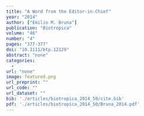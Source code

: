```yaml
---
title: "A Word from the Editor-in-Chief"
year: "2014"
author: ["Emilio M. Bruna"]
publication: "Biotropica"
volume: "46"
number: "4"
pages: "377-377"
doi: "10.1111/btp.12129"
abstract: "none"
categories: 
  - 
url: "none"
image: featured.png
url_preprint: ""
url_code: ""
url_dataset: ""
bib: './articles/biotropica_2014_50/cite.bib'
pdf: './articles/biotropica_2014_50/Bruna_2014.pdf'
---
```

